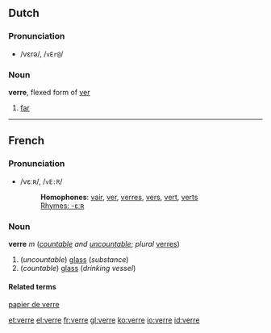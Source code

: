 ==Dutch==

===Pronunciation===
*/vεrə/, /<tt>vEr@</tt>/

===Noun===
'''verre''', flexed form of [[ver]]

#[[far]]

----

==French==
===Pronunciation===
*/vεːʀ/, /<tt>vE:R</tt>/
*:'''Homophones''': [[vair]], [[ver]], [[verres]], [[vers]], [[vert]], [[verts]]
*:[[rhymes:French:-εːʀ|Rhymes: -εːʀ]]

===Noun===
'''verre''' ''m'' (''[[countable]] and [[uncountable]]''; ''plural'' [[verres]])
#(''uncountable'') [[glass]] (''substance'')
#(''countable'') [[glass]] (''drinking vessel'')

====Related terms====
[[papier de verre]]

[[et:verre]]
[[el:verre]]
[[fr:verre]]
[[gl:verre]]
[[ko:verre]]
[[io:verre]]
[[id:verre]]